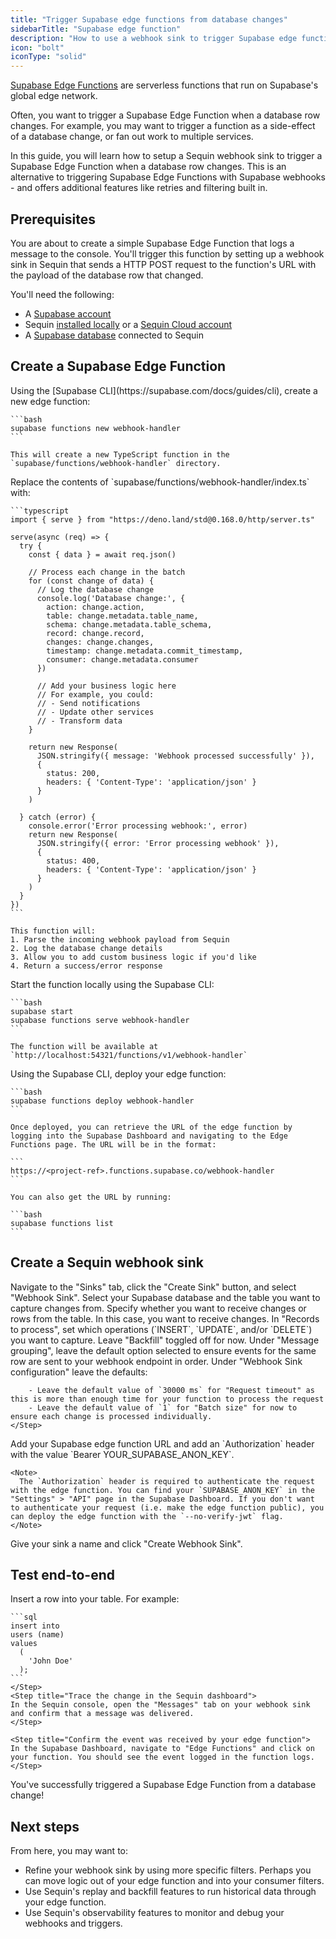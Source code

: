 ```yaml
---
title: "Trigger Supabase edge functions from database changes"
sidebarTitle: "Supabase edge function"
description: "How to use a webhook sink to trigger Supabase edge functions from database changes."
icon: "bolt"
iconType: "solid"
---
```


[Supabase Edge Functions](https://supabase.com/docs/guides/functions) are serverless functions that run on Supabase's global edge network.

Often, you want to trigger a Supabase Edge Function when a database row changes. For example, you may want to trigger a function as a side-effect of a database change, or fan out work to multiple services.

In this guide, you will learn how to setup a Sequin webhook sink to trigger a Supabase Edge Function when a database row changes. This is an alternative to triggering Supabase Edge Functions with Supabase webhooks - and offers additional features like retries and filtering built in.
## Prerequisites

You are about to create a simple Supabase Edge Function that logs a message to the console. You'll trigger this function by setting up a webhook sink in Sequin that sends a HTTP POST request to the function's URL with the payload of the database row that changed.

You'll need the following:

- A [Supabase account](https://supabase.com)
- Sequin [installed locally](/quickstart/webhooks) or a [Sequin Cloud account](https://console.sequinstream.com/register)
- A [Supabase database](/how-to/setup-supabase) connected to Sequin

## Create a Supabase Edge Function

<Steps titleSize="h3">
  <Step title="Create a new edge function">
    Using the [Supabase CLI](https://supabase.com/docs/guides/cli), create a new edge function:

    ```bash
    supabase functions new webhook-handler
    ```

    This will create a new TypeScript function in the `supabase/functions/webhook-handler` directory.
  </Step>

  <Step title="Add code to process webhook requests">
    Replace the contents of `supabase/functions/webhook-handler/index.ts` with:

    ```typescript
    import { serve } from "https://deno.land/std@0.168.0/http/server.ts"

    serve(async (req) => {
      try {
        const { data } = await req.json()

        // Process each change in the batch
        for (const change of data) {
          // Log the database change
          console.log('Database change:', {
            action: change.action,
            table: change.metadata.table_name,
            schema: change.metadata.table_schema,
            record: change.record,
            changes: change.changes,
            timestamp: change.metadata.commit_timestamp,
            consumer: change.metadata.consumer
          })

          // Add your business logic here
          // For example, you could:
          // - Send notifications
          // - Update other services
          // - Transform data
        }

        return new Response(
          JSON.stringify({ message: 'Webhook processed successfully' }),
          {
            status: 200,
            headers: { 'Content-Type': 'application/json' }
          }
        )

      } catch (error) {
        console.error('Error processing webhook:', error)
        return new Response(
          JSON.stringify({ error: 'Error processing webhook' }),
          {
            status: 400,
            headers: { 'Content-Type': 'application/json' }
          }
        )
      }
    })
    ```

    This function will:
    1. Parse the incoming webhook payload from Sequin
    2. Log the database change details
    3. Allow you to add custom business logic if you'd like
    4. Return a success/error response
  </Step>

  <Step title="Test the function locally">
    Start the function locally using the Supabase CLI:

    ```bash
    supabase start
    supabase functions serve webhook-handler
    ```

    The function will be available at `http://localhost:54321/functions/v1/webhook-handler`
  </Step>

  <Step title="Deploy the edge function and retrieve the URL">
    Using the Supabase CLI, deploy your edge function:

    ```bash
    supabase functions deploy webhook-handler
    ```

    Once deployed, you can retrieve the URL of the edge function by logging into the Supabase Dashboard and navigating to the Edge Functions page. The URL will be in the format:

    ```
    https://<project-ref>.functions.supabase.co/webhook-handler
    ```

    You can also get the URL by running:

    ```bash
    supabase functions list
    ```

  </Step>
</Steps>

## Create a Sequin webhook sink

<Steps titleSize="h3">
  <Step title="Create a new sink">
    Navigate to the "Sinks" tab, click the "Create Sink" button, and select "Webhook Sink".
  </Step>

  <Step title="Select source table">
    Select your Supabase database and the table you want to capture changes from.
  </Step>

  <Step title="Choose message type">
    Specify whether you want to receive changes or rows from the table. In this case, you want to receive changes.
  </Step>

  <Step title="Specify change types">
    In "Records to process", set which operations (`INSERT`, `UPDATE`, and/or `DELETE`) you want to capture.
  </Step>

  <Step title="Configure backfill">
    Leave "Backfill" toggled off for now.
  </Step>

  <Step title="Configure message grouping">
    Under "Message grouping", leave the default option selected to ensure events for the same row are sent to your webhook endpoint in order.
  </Step>

 <Step title="Configure sink settings">
        Under "Webhook Sink configuration" leave the defaults:

        - Leave the default value of `30000 ms` for "Request timeout" as this is more than enough time for your function to process the request
        - Leave the default value of `1` for "Batch size" for now to ensure each change is processed individually.
    </Step>

  <Step title="Configure HTTP endpoint">
    Add your Supabase edge function URL and add an `Authorization` header with the value `Bearer YOUR_SUPABASE_ANON_KEY`.

    <Note>
      The `Authorization` header is required to authenticate the request with the edge function. You can find your `SUPABASE_ANON_KEY` in the "Settings" > "API" page in the Supabase Dashboard. If you don't want to authenticate your request (i.e. make the edge function public), you can deploy the edge function with the `--no-verify-jwt` flag.
    </Note>
  </Step>

  <Step title="Name and create sink">
    Give your sink a name and click "Create Webhook Sink".
  </Step>
</Steps>

## Test end-to-end
<Steps titleSize="h3">
    <Step title="Add a row to your table">
    Insert a row into your table. For example:

    ```sql
    insert into
    users (name)
    values
      (
        'John Doe'
      );
    ```
    </Step>
    <Step title="Trace the change in the Sequin dashboard">
    In the Sequin console, open the "Messages" tab on your webhook sink and confirm that a message was delivered.
    </Step>

    <Step title="Confirm the event was received by your edge function">
    In the Supabase Dashboard, navigate to "Edge Functions" and click on your function. You should see the event logged in the function logs.
    </Step>
</Steps>

<Check>
You've successfully triggered a Supabase Edge Function from a database change!
</Check>


## Next steps

From here, you may want to:

* Refine your webhook sink by using more specific filters. Perhaps you can move logic out of your edge function and into your consumer filters.
* Use Sequin's replay and backfill features to run historical data through your edge function.
* Use Sequin's observability features to monitor and debug your webhooks and triggers.